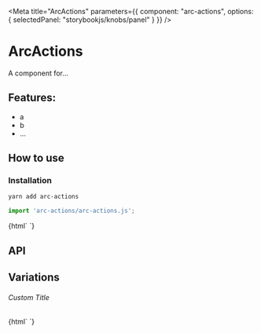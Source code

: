 

<Meta 
  title="ArcActions"
  parameters={{
    component: "arc-actions",
    options: { selectedPanel: "storybookjs/knobs/panel" }
  }}
/>

# ArcActions

A component for...

## Features:

- a
- b
- ...

## How to use

### Installation

```bash
yarn add arc-actions
```

```js
import 'arc-actions/arc-actions.js';
```

<Preview withToolbar>
  <Story name="Simple">
    {html`
      <arc-actions></arc-actions>
    `}
  </Story>
</Preview>

## API

<Props of="arc-actions" />

## Variations

###### Custom Title

<Story name="Custom Title">
  {html`
    <arc-actions .title=${'Hello World'}></arc-actions>
  `}
</Story>
